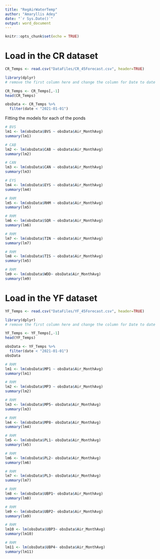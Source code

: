 ```yaml
---
title: "RegAirWaterTemp"
author: "Amaryllis Adey"
date: "`r Sys.Date()`"
output: word_document
---
```


```r
knitr::opts_chunk$set(echo = TRUE)
```

# Load in the CR dataset 
```r
CR_Temps <- read.csv("DataFiles/CR_45Forecast.csv", header=TRUE)

library(dplyr)
# remove the first column here and change the column for Date to date

CR_Temps <- CR_Temps[,-1]
head(CR_Temps)

obsData <- CR_Temps %>%
  filter(date < "2021-01-01")

```

Fitting the models for each of the ponds
```r
# BVS
lm1 <- lm(obsData$BVS ~ obsData$Air_MonthAvg)
summary(lm1)

```

```r
# CAB
lm2 <- lm(obsData$CAB ~ obsData$Air_MonthAvg)
summary(lm2)

```

```r
# CAN
lm3 <- lm(obsData$CAN ~ obsData$Air_MonthAvg)
summary(lm3)

```


```r
# EYS
lm4 <- lm(obsData$EYS ~ obsData$Air_MonthAvg)
summary(lm4)

```

```r
# RHM
lm5 <- lm(obsData$RHM ~ obsData$Air_MonthAvg)
summary(lm5)

```

```r
# RHM
lm6 <- lm(obsData$SQR ~ obsData$Air_MonthAvg)
summary(lm6)

```

```r
# RHM
lm7 <- lm(obsData$TIN ~ obsData$Air_MonthAvg)
summary(lm7)

```

```r
# RHM
lm8 <- lm(obsData$TIS ~ obsData$Air_MonthAvg)
summary(lm5)

```

```r
# RHM
lm9 <- lm(obsData$WDD~ obsData$Air_MonthAvg)
summary(lm9)

```

# Load in the YF dataset 
```r
YF_Temps <- read.csv("DataFiles/YF_45Forecast.csv", header=TRUE)

library(dplyr)
# remove the first column here and change the column for Date to date

YF_Temps <- YF_Temps[,-1]
head(YF_Temps)

obsData <- YF_Temps %>%
  filter(date < "2021-01-01")
obsData

```

```r
# RHM
lm1 <- lm(obsData$MP1 ~ obsData$Air_MonthAvg)
summary(lm1)

```

```r
# RHM
lm2 <- lm(obsData$MP3 ~ obsData$Air_MonthAvg)
summary(lm2)

```

```r
# RHM
lm3 <- lm(obsData$MP5~ obsData$Air_MonthAvg)
summary(lm3)

```

```r
# RHM
lm4 <- lm(obsData$MP8~ obsData$Air_MonthAvg)
summary(lm4)

```

```r
# RHM
lm5 <- lm(obsData$PL1~ obsData$Air_MonthAvg)
summary(lm5)

```

```r
# RHM
lm6 <- lm(obsData$PL2~ obsData$Air_MonthAvg)
summary(lm6)

```

```r
# RHM
lm7 <- lm(obsData$PL3~ obsData$Air_MonthAvg)
summary(lm7)

```

```r
# RHM
lm8 <- lm(obsData$UBP1~ obsData$Air_MonthAvg)
summary(lm8)

```

```r
# RHM
lm9 <- lm(obsData$UBP2~ obsData$Air_MonthAvg)
summary(lm9)

```

```r
# RHM
lm10 <- lm(obsData$UBP3~ obsData$Air_MonthAvg)
summary(lm10)
```

```r
# RHM
lm11 <- lm(obsData$UBP4~ obsData$Air_MonthAvg)
summary(lm11)
```